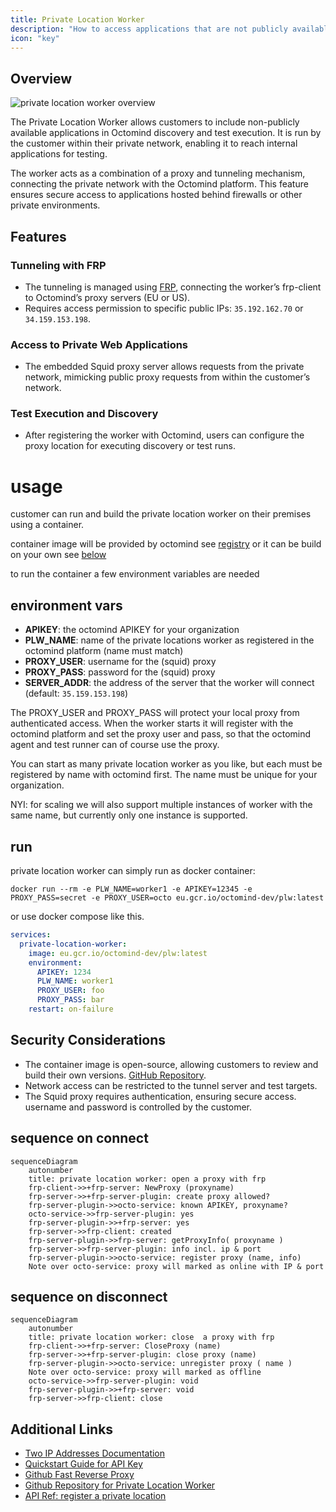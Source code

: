 ```yaml
---
title: Private Location Worker
description: "How to access applications that are not publicly available"
icon: "key"
---
```

## Overview

<Frame caption="private location worker overview">
  <img src="/images/plw-overview.png" alt="private location worker overview" />
</Frame>

The Private Location Worker allows customers to include non-publicly available applications in Octomind discovery and test execution. It is run by the customer within their private network, enabling it to reach internal applications for testing.

The worker acts as a combination of a proxy and tunneling mechanism, connecting the private network with the Octomind platform. This feature ensures secure access to applications hosted behind firewalls or other private environments.

## Features

### Tunneling with FRP
- The tunneling is managed using [FRP](https://github.com/fatedier/frp), connecting the worker’s frp-client to Octomind’s proxy servers (EU or US).
- Requires access permission to specific public IPs: `35.192.162.70` or `34.159.153.198`.

### Access to Private Web Applications
- The embedded Squid proxy server allows requests from the private network, mimicking public proxy requests from within the customer’s network.
  
### Test Execution and Discovery
- After registering the worker with Octomind, users can configure the proxy location for executing discovery or test runs.

# usage

customer can run and build the private location worker on their premises using a container.

container image will be provided by octomind see [registry](https://eu.gcr.io/octomind-dev/plw:latest) or it can be build on your own see [below](#build)

to run the container a few environment variables are needed
## environment vars

- **APIKEY**: the octomind APIKEY for your organization
- **PLW_NAME**: name of the private locations worker as registered in the octomind platform (name must match)
- **PROXY_USER**: username for the (squid) proxy
- **PROXY_PASS**: password for the (squid) proxy
- **SERVER_ADDR**: the address of the server that the worker will connect (default: `35.159.153.198`)

The PROXY_USER and PROXY_PASS will protect your local proxy from authenticated access. When the worker starts it will register with the octomind platform and set the proxy user and pass, so that the octomind agent and test runner can of course use the proxy.

You can start as many private location worker as you like, but each must be registered by name with octomind first. The name must
be unique for your organization.

NYI: for scaling we will also support multiple instances of worker with the same name, but currently only one instance is supported.

## run

private location worker can simply run as docker container:
```
docker run --rm -e PLW_NAME=worker1 -e APIKEY=12345 -e PROXY_PASS=secret -e PROXY_USER=octo eu.gcr.io/octomind-dev/plw:latest
```

or use docker compose like this.

```yaml
services:
  private-location-worker:
    image: eu.gcr.io/octomind-dev/plw:latest
    environment:
      APIKEY: 1234
      PLW_NAME: worker1
      PROXY_USER: foo
      PROXY_PASS: bar
    restart: on-failure
```

## Security Considerations

- The container image is open-source, allowing customers to review and build their own versions. [GitHub Repository](https://github.com/OctoMind-dev/private-location-worker).
- Network access can be restricted to the tunnel server and test targets.
- The Squid proxy requires authentication, ensuring secure access. username and password is controlled by the customer.

## sequence on connect
```mermaid
sequenceDiagram
    autonumber
    title: private location worker: open a proxy with frp
    frp-client->>+frp-server: NewProxy (proxyname)
    frp-server->>+frp-server-plugin: create proxy allowed?
    frp-server-plugin->>octo-service: known APIKEY, proxyname?
    octo-service->>frp-server-plugin: yes
    frp-server-plugin->>+frp-server: yes
    frp-server->>frp-client: created
    frp-server-plugin->>frp-server: getProxyInfo( proxyname )
    frp-server->>frp-server-plugin: info incl. ip & port
    frp-server-plugin->>octo-service: register proxy (name, info)
    Note over octo-service: proxy will marked as online with IP & port
```
## sequence on disconnect
```mermaid
sequenceDiagram
    autonumber
    title: private location worker: close  a proxy with frp
    frp-client->>+frp-server: CloseProxy (name)
    frp-server->>+frp-server-plugin: close proxy (name)
    frp-server-plugin->>octo-service: unregister proxy ( name )
    Note over octo-service: proxy will marked as offline
    octo-service->>frp-server-plugin: void
    frp-server-plugin->>+frp-server: void
    frp-server->>frp-client: close
```



## Additional Links
- [Two IP Addresses Documentation](https://octomind.dev/docs/data-governance/no-code-access#two-ip-addresses)
- [Quickstart Guide for API Key](https://octomind.dev/docs/integrations/quickstart-GitHub#1-create-an-api-key)
- [Github Fast Reverse Proxy](https://github.com/fatedier/frp)
- [Github Repository for Private Location Worker](https://github.com/OctoMind-dev/private-location-worker)
- [API Ref: register a private location](https://octomind.dev/docs/api-reference/register-a-private-location)
